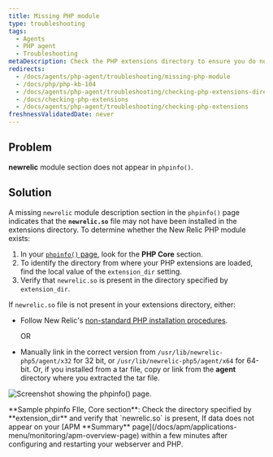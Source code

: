 ```yaml
---
title: Missing PHP module
type: troubleshooting
tags:
  - Agents
  - PHP agent
  - Troubleshooting
metaDescription: Check the PHP extensions directory to ensure you do not have a non-standard installation for the New Relic PHP agent .
redirects:
  - /docs/agents/php-agent/troubleshooting/missing-php-module
  - /docs/php/php-kb-104
  - /docs/agents/php-agent/troubleshooting/checking-php-extensions-directory
  - /docs/checking-php-extensions
  - /docs/agents/php-agent/troubleshooting/checking-php-extensions
freshnessValidatedDate: never
---
```



## Problem

<DoNotTranslate>**newrelic**</DoNotTranslate> module section does not appear in `phpinfo()`.

## Solution

A missing `newrelic` module description section in the `phpinfo()` page indicates that the <DoNotTranslate>**`newrelic.so`**</DoNotTranslate> file may not have been installed in the extensions directory. To determine whether the New Relic PHP module exists:

1. In your [`phpinfo()` page](/docs/php/php-kb-103), look for the <DoNotTranslate>**PHP Core**</DoNotTranslate> section.
2. To identify the directory from where your PHP extensions are loaded, find the local value of the `extension_dir` setting.
3. Verify that `newrelic.so` is present in the directory specified by `extension_dir`.

If `newrelic.so` file is not present in your extensions directory, either:

* Follow New Relic's [non-standard PHP installation procedures](/docs/php/php-agent-installation-non-standard-php).

  OR
* Manually link in the correct version from `/usr/lib/newrelic-php5/agent/x32` for 32 bit, or `/usr/lib/newrelic-php5/agent/x64` for 64-bit. Or, if you installed from a tar file, copy or link from the <DoNotTranslate>**agent**</DoNotTranslate> directory where you extracted the tar file.

<img
  title="doc_example_phpinfo_core_0.png"
  alt="Screenshot showing the phpinfo() page."
  src={apmPhpInfoExtensionDir}
/>

<figcaption>
  <DoNotTranslate>**Sample phpinfo FIle, Core section**</DoNotTranslate>: Check the directory specified by <DoNotTranslate>**extension_dir**</DoNotTranslate> and verify that `newrelic.so` is present, If data does not appear on your [APM <DoNotTranslate>**Summary**</DoNotTranslate> page](/docs/apm/applications-menu/monitoring/apm-overview-page) within a few minutes after configuring and restarting your webserver and PHP.
</figcaption>
